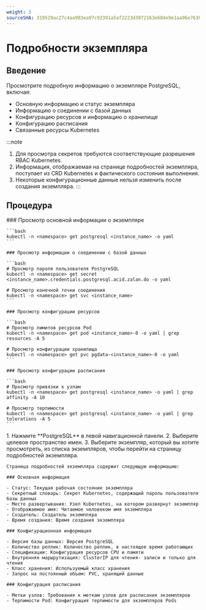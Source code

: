 ```yaml
---
weight: 3
sourceSHA: 319529ac27c4aa983ea97c93391a5af2223d3072163e684e9e1aa96e76304eea
---
```


# Подробности экземпляра

## Введение

Просмотрите подробную информацию о экземпляре PostgreSQL, включая:

- Основную информацию и статус экземпляра
- Информацию о соединении с базой данных
- Конфигурацию ресурсов и информацию о хранилище
- Конфигурацию расписания
- Связанные ресурсы Kubernetes

:::note

1. Для просмотра секретов требуются соответствующие разрешения RBAC Kubernetes.
2. Информация, отображаемая на странице подробностей экземпляра, поступает из CRD Kubernetes и фактического состояния выполнения.
3. Некоторые конфигурационные данные нельзя изменить после создания экземпляра.
   :::

## Процедура

<Tabs>
  <Tab label="CLI">
    ### Просмотр основной информации о экземпляре

    ```bash
    kubectl -n <namespace> get postgresql <instance_name> -o yaml
    ```

    ### Просмотр информации о соединении с базой данных

    ```bash
    # Просмотр пароля пользователя PostgreSQL
    kubectl -n <namespace> get secret <instance_name>.credentials.postgresql.acid.zalan.do -o yaml

    # Просмотр конечной точки соединения
    kubectl -n <namespace> get svc <instance_name>
    ```

    ### Просмотр конфигурации ресурсов

    ```bash
    # Просмотр лимитов ресурсов Pod
    kubectl -n <namespace> get pod <instance_name>-0 -o yaml | grep resources -A 5

    # Просмотр конфигурации хранилища
    kubectl -n <namespace> get pvc pgdata-<instance_name>-0 -o yaml
    ```

    ### Просмотр конфигурации расписания

    ```bash
    # Просмотр привязки к узлам
    kubectl -n <namespace> get postgresql <instance_name> -o yaml | grep affinity -A 10

    # Просмотр терпимости
    kubectl -n <namespace> get postgresql <instance_name> -o yaml | grep tolerations -A 5
    ```
  </Tab>

  <Tab label="Web Console">
    1. Нажмите **PostgreSQL** в левой навигационной панели.
    2. Выберите целевое пространство имен.
    3. Выберите экземпляр, который вы хотите просмотреть, из списка экземпляров, чтобы перейти на страницу подробностей экземпляра.

    Страница подробностей экземпляра содержит следующую информацию:

    ### Основная информация

    - Статус: Текущая рабочая состояние экземпляра
    - Секретный словарь: Секрет Kubernetes, содержащий пароль пользователя базы данных
    - Место развертывания: Узел Kubernetes, на котором развернут экземпляр
    - Отображаемое имя: Читаемое человеком имя экземпляра
    - Создатель: Создатель экземпляра
    - Время создания: Время создания экземпляра

    ### Конфигурационная информация

    - Версия базы данных: Версия PostgreSQL
    - Количество реплик: Количество реплик, в настоящее время работающих
    - Спецификации: Конфигурация ресурсов CPU и памяти
    - Внутренняя маршрутизация: ClusterIP для чтения- записи и только для чтения
    - Класс хранения: Используемый класс хранения
    - Запрос на постоянный объем: PVC, хранящий данные

    ### Конфигурация расписания

    - Метки узлов: Требования к меткам узлов для расписания экземпляров
    - Терпимости Pod: Конфигурация терпимости для экземпляров Pods
  </Tab>
</Tabs>
